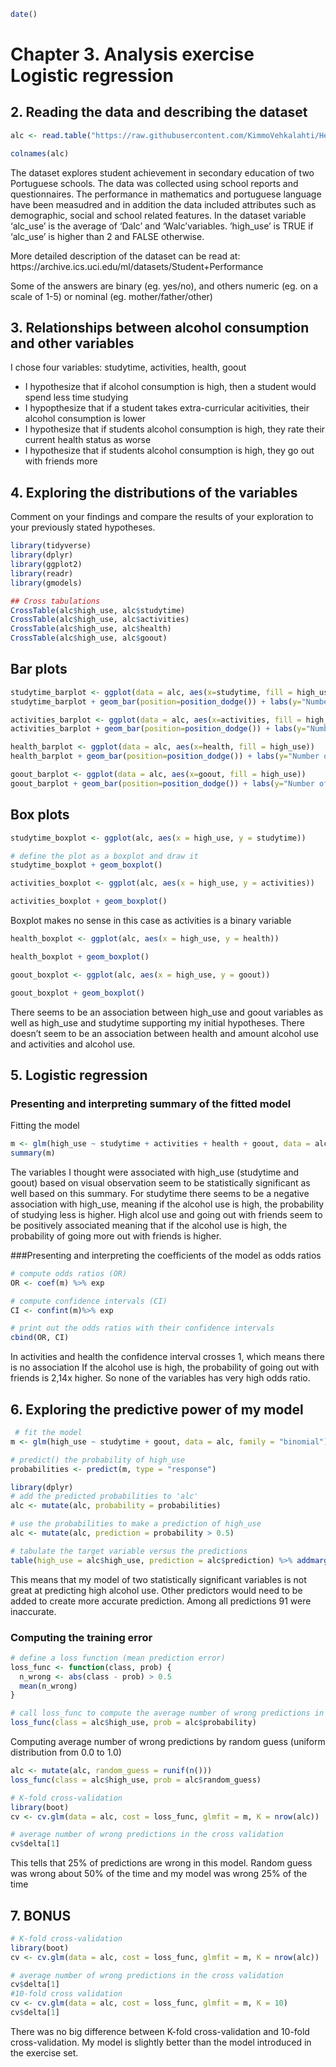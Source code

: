 ```r
date()
```
# Chapter 3. Analysis exercise Logistic regression

## 2. Reading the data and  describing the dataset

```r
alc <- read.table("https://raw.githubusercontent.com/KimmoVehkalahti/Helsinki-Open-Data-Science/master/datasets/alc.csv", sep = ",", header = TRUE)

colnames(alc)
```
The dataset explores student achievement in secondary education of two Portuguese schools. The data was collected using school reports and questionnaires. The performance in mathematics and portuguese language have been measudred and in addition the data included attributes such as demographic, social and school related features. In the dataset
variable 'alc_use' is the average of 'Dalc' and 'Walc'variables. 'high_use' is TRUE if 'alc_use' is higher than 2 and FALSE otherwise.

More detailed description of the dataset can be read at: https://archive.ics.uci.edu/ml/datasets/Student+Performance

Some of the answers are binary (eg. yes/no), and others numeric (eg. on a scale of 1-5) or nominal (eg. mother/father/other)


## 3. Relationships between alcohol consumption and other variables

I chose four variables: studytime, activities, health, goout

* I hypothesize that if alcohol consumption is high, then a student would spend less time studying
* I hypopthesize that if a student takes extra-curricular acitivities, their alcohol consumption is lower
* I hypothesize that if students alcohol consumption is high, they rate their current health status as worse
* I hypothesize that if students alcohol consumption is high, they go out with friends more 


## 4. Exploring the distributions of the variables
Comment on your findings and compare the results of your exploration to your previously stated hypotheses.

```r
library(tidyverse)
library(dplyr)
library(ggplot2)
library(readr)
library(gmodels)

## Cross tabulations
CrossTable(alc$high_use, alc$studytime)
CrossTable(alc$high_use, alc$activities)
CrossTable(alc$high_use, alc$health)
CrossTable(alc$high_use, alc$goout)
```
## Bar plots
```r
studytime_barplot <- ggplot(data = alc, aes(x=studytime, fill = high_use))
studytime_barplot + geom_bar(position=position_dodge()) + labs(y="Number of students")

```
```r
activities_barplot <- ggplot(data = alc, aes(x=activities, fill = high_use))
activities_barplot + geom_bar(position=position_dodge()) + labs(y="Number of students")
```
```r
health_barplot <- ggplot(data = alc, aes(x=health, fill = high_use))
health_barplot + geom_bar(position=position_dodge()) + labs(y="Number of students")
```
```r
goout_barplot <- ggplot(data = alc, aes(x=goout, fill = high_use))
goout_barplot + geom_bar(position=position_dodge()) + labs(y="Number of students")
```
## Box plots

```r
studytime_boxplot <- ggplot(alc, aes(x = high_use, y = studytime))

# define the plot as a boxplot and draw it
studytime_boxplot + geom_boxplot() 
```
```r
activities_boxplot <- ggplot(alc, aes(x = high_use, y = activities))

activities_boxplot + geom_boxplot() 

```
Boxplot makes no sense in this case as activities is a binary variable

```r
health_boxplot <- ggplot(alc, aes(x = high_use, y = health))

health_boxplot + geom_boxplot() 
```
```r
goout_boxplot <- ggplot(alc, aes(x = high_use, y = goout))

goout_boxplot + geom_boxplot() 
```
There seems to be an association between high_use and goout variables as well as high_use and studytime supporting my initial hypotheses. There doesn't seem to be an association between health and amount alcohol use and activities and alcohol use.  

## 5. Logistic regression

### Presenting and interpreting summary of the fitted model
Fitting the model
```r
m <- glm(high_use ~ studytime + activities + health + goout, data = alc, family = "binomial")
summary(m)
```
The variables I thought were associated with high_use (studytime and goout) based on visual observation seem to be statistically significant as well based on this summary. For studytime there seems to be a negative association with high_use, meaning if the alcohol use is high, the probability of studying less is higher. High alcol use and going out with friends seem to be positively associated meaning that if the alcohol use is high, the probability of going more out with friends is higher. 

###Presenting and interpreting the coefficients of the model as odds ratios
```r
# compute odds ratios (OR)
OR <- coef(m) %>% exp

# compute confidence intervals (CI)
CI <- confint(m)%>% exp

# print out the odds ratios with their confidence intervals
cbind(OR, CI) 
```
In activities and health the confidence interval crosses 1, which means there is no association 
If the alcohol use is high, the probability of going out with friends is 2,14x higher. So none of the variables has very high odds ratio. 

## 6. Exploring the predictive power of my model

```r
 # fit the model
m <- glm(high_use ~ studytime + goout, data = alc, family = "binomial")

# predict() the probability of high_use
probabilities <- predict(m, type = "response")

library(dplyr)
# add the predicted probabilities to 'alc'
alc <- mutate(alc, probability = probabilities)

# use the probabilities to make a prediction of high_use
alc <- mutate(alc, prediction = probability > 0.5)

# tabulate the target variable versus the predictions
table(high_use = alc$high_use, prediction = alc$prediction) %>% addmargins()

```

This means that my model of two statistically significant variables is not great at predicting high alcohol use. Other predictors would need to be added to create more accurate prediction. Among all predictions 91 were inaccurate. 

### Computing the training error

```r
# define a loss function (mean prediction error)
loss_func <- function(class, prob) {
  n_wrong <- abs(class - prob) > 0.5
  mean(n_wrong)
}

# call loss_func to compute the average number of wrong predictions in the (training) data
loss_func(class = alc$high_use, prob = alc$probability)
```
Computing average number of wrong predictions by random guess (uniform distribution from 0.0 to 1.0)
```r
alc <- mutate(alc, random_guess = runif(n()))
loss_func(class = alc$high_use, prob = alc$random_guess)
```

```r
# K-fold cross-validation
library(boot)
cv <- cv.glm(data = alc, cost = loss_func, glmfit = m, K = nrow(alc))

# average number of wrong predictions in the cross validation
cv$delta[1]
```
This tells that 25% of predictions are wrong in this model. Random guess was wrong about 50% of the time and my model was wrong 25% of the time

## 7. BONUS

```r
# K-fold cross-validation
library(boot)
cv <- cv.glm(data = alc, cost = loss_func, glmfit = m, K = nrow(alc))

# average number of wrong predictions in the cross validation
cv$delta[1]
#10-fold cross validation
cv <- cv.glm(data = alc, cost = loss_func, glmfit = m, K = 10)
cv$delta[1]
```
There was no big difference between K-fold cross-validation and 10-fold cross-validation. My model is slightly better than the model introduced in the exercise set. 
